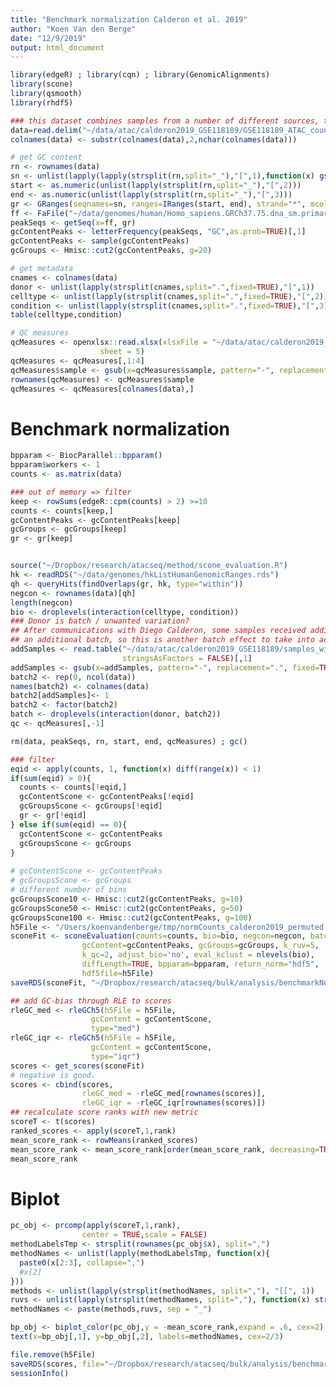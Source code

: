 ```yaml
---
title: "Benchmark normalization Calderon et al. 2019"
author: "Koen Van den Berge"
date: "12/9/2019"
output: html_document
---
```


```r
library(edgeR) ; library(cqn) ; library(GenomicAlignments)
library(scone)
library(qsmooth)
library(rhdf5)

### this dataset combines samples from a number of different sources, therefore the GC effects are wildly different between samples.
data=read.delim("~/data/atac/calderon2019_GSE118189/GSE118189_ATAC_counts.txt.gz")
colnames(data) <- substr(colnames(data),2,nchar(colnames(data)))

# get GC content
rn <- rownames(data)
sn <- unlist(lapply(lapply(strsplit(rn,split="_"),"[",1),function(x) gsub(pattern="chr",x=x,replacement="")))
start <- as.numeric(unlist(lapply(strsplit(rn,split="_"),"[",2)))
end <- as.numeric(unlist(lapply(strsplit(rn,split="_"),"[",3)))
gr <- GRanges(seqnames=sn, ranges=IRanges(start, end), strand="*", mcols=data.frame(peakID=rn))
ff <- FaFile("~/data/genomes/human/Homo_sapiens.GRCh37.75.dna_sm.primary_assembly.fa")
peakSeqs <- getSeq(x=ff, gr)
gcContentPeaks <- letterFrequency(peakSeqs, "GC",as.prob=TRUE)[,1]
gcContentPeaks <- sample(gcContentPeaks)
gcGroups <- Hmisc::cut2(gcContentPeaks, g=20)

# get metadata
cnames <- colnames(data)
donor <- unlist(lapply(strsplit(cnames,split=".",fixed=TRUE),"[",1))
celltype <- unlist(lapply(strsplit(cnames,split=".",fixed=TRUE),"[",2))
condition <- unlist(lapply(strsplit(cnames,split=".",fixed=TRUE),"[",3))
table(celltype,condition)

# QC measures
qcMeasures <- openxlsx::read.xlsx(xlsxFile = "~/data/atac/calderon2019_GSE118189/Supplementary_tables.xlsx",
                    sheet = 5)
qcMeasures <- qcMeasures[,1:4]
qcMeasures$sample <- gsub(x=qcMeasures$sample, pattern="-", replacement=".", fixed=TRUE)
rownames(qcMeasures) <- qcMeasures$sample
qcMeasures <- qcMeasures[colnames(data),]
```

# Benchmark normalization

```r
bpparam <- BiocParallel::bpparam()
bpparam$workers <- 1
counts <- as.matrix(data)

### out of memory => filter 
keep <- rowSums(edgeR::cpm(counts) > 2) >=10
counts <- counts[keep,]
gcContentPeaks <- gcContentPeaks[keep]
gcGroups <- gcGroups[keep]
gr <- gr[keep]


source("~/Dropbox/research/atacseq/method/scone_evaluation.R")
hk <- readRDS("~/data/genomes/hkListHumanGenomicRanges.rds")
qh <- queryHits(findOverlaps(gr, hk, type="within"))
negcon <- rownames(data)[qh]
length(negcon)
bio <- droplevels(interaction(celltype, condition))
### Donor is batch / unwanted variation?
## After communications with Diego Calderon, some samples received additional sequencing in 
## an additional batch, so this is another batch effect to take into account.
addSamples <- read.table("~/data/atac/calderon2019_GSE118189/samples_with_additional_resequencing.txt",
                         stringsAsFactors = FALSE)[,1]
addSamples <- gsub(x=addSamples, pattern="-", replacement=".", fixed=TRUE)
batch2 <- rep(0, ncol(data))
names(batch2) <- colnames(data)
batch2[addSamples]<- 1
batch2 <- factor(batch2)
batch <- droplevels(interaction(donor, batch2))
qc <- qcMeasures[,-1]

rm(data, peakSeqs, rn, start, end, qcMeasures) ; gc()

### filter
eqid <- apply(counts, 1, function(x) diff(range(x)) < 1)
if(sum(eqid) > 0){
  counts <- counts[!eqid,]
  gcContentScone <- gcContentPeaks[!eqid]
  gcGroupsScone <- gcGroups[!eqid]
  gr <- gr[!eqid]
} else if(sum(eqid) == 0){
  gcContentScone <- gcContentPeaks
  gcGroupsScone <- gcGroups
}
  
# gcContentScone <- gcContentPeaks
# gcGroupsScone <- gcGroups
# different number of bins
gcGroupsScone10 <- Hmisc::cut2(gcContentPeaks, g=10)
gcGroupsScone50 <- Hmisc::cut2(gcContentPeaks, g=50)
gcGroupsScone100 <- Hmisc::cut2(gcContentPeaks, g=100)
h5File <- "/Users/koenvandenberge/tmp/normCounts_calderon2019_permuted.h5"
sconeFit <- sconeEvaluation(counts=counts, bio=bio, negcon=negcon, batch=batch, qc=qc, 
                gcContent=gcContentPeaks, gcGroups=gcGroups, k_ruv=5,
                k_qc=2, adjust_bio='no', eval_kclust = nlevels(bio),
                diffLength=TRUE, bpparam=bpparam, return_norm="hdf5",
                hdf5file=h5File)
saveRDS(sconeFit, "~/Dropbox/research/atacseq/bulk/analysis/benchmarkNormalization/permuted/calderon2019_sconeFit_permuted.rds")

## add GC-bias through RLE to scores
rleGC_med <- rleGCh5(h5File = h5File, 
                  gcContent = gcContentScone,
                  type="med")
rleGC_iqr <- rleGCh5(h5File = h5File, 
                  gcContent = gcContentScone,
                  type="iqr")
scores <- get_scores(sconeFit)
# negative is good.
scores <- cbind(scores, 
                rleGC_med = -rleGC_med[rownames(scores)],
                rleGC_iqr = -rleGC_iqr[rownames(scores)])
## recalculate score ranks with new metric
scoreT <- t(scores)
ranked_scores <- apply(scoreT,1,rank)
mean_score_rank <- rowMeans(ranked_scores)
mean_score_rank <- mean_score_rank[order(mean_score_rank, decreasing=TRUE)]
mean_score_rank
```


# Biplot

```r
pc_obj <- prcomp(apply(scoreT,1,rank),
                center = TRUE,scale = FALSE)
methodLabelsTmp <- strsplit(rownames(pc_obj$x), split=",")
methodNames <- unlist(lapply(methodLabelsTmp, function(x){
  paste0(x[2:3], collapse=",")
  #x[2]
}))
methods <- unlist(lapply(strsplit(methodNames, split=","), "[[", 1))
ruvs <- unlist(lapply(strsplit(methodNames, split=","), function(x) strsplit(x[2],split="_")))[seq(2,length(methodNames)*2, by=2)]
methodNames <- paste(methods,ruvs, sep = "_")

bp_obj <- biplot_color(pc_obj,y = -mean_score_rank,expand = .6, cex=2)
text(x=bp_obj[,1], y=bp_obj[,2], labels=methodNames, cex=2/3)
```


```r
file.remove(h5File)
saveRDS(scores, file="~/Dropbox/research/atacseq/bulk/analysis/benchmarkNormalization/permuted/calderon2019_scores_permuted.rds")
sessionInfo()
```
